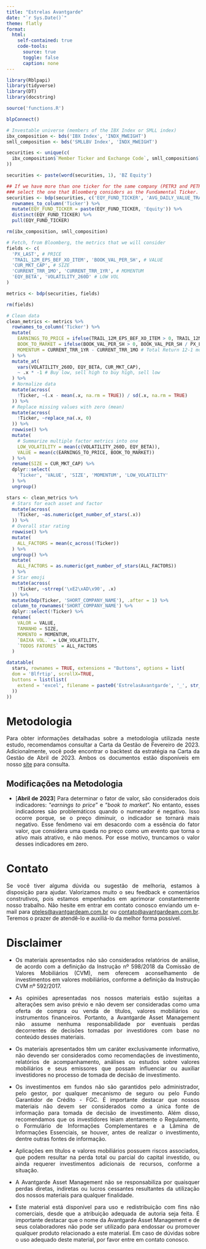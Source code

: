 ```yaml
---
title: "Estrelas Avantgarde"
date: "`r Sys.Date()`"
theme: flatly
format:
  html:
    self-contained: true
    code-tools:
      source: true
      toggle: false
      caption: none
---
```


<style>
body {
text-align: justify}
</style>

```r
library(Rblpapi)
library(tidyverse)
library(DT)
library(docstring)

source('functions.R')

blpConnect()
```

```r
# Investable universe (members of the IBX Index or SMLL index)
ibx_composition <- bds('IBX Index', 'INDX_MWEIGHT')
smll_composition <- bds('SMLLBV Index', 'INDX_MWEIGHT')

securities <- unique(c(
  ibx_composition$`Member Ticker and Exchange Code`, smll_composition$`Member Ticker and Exchange Code`
))

securities <- paste(word(securities, 1), 'BZ Equity')

## If we have more than one ticker for the same company (PETR3 and PETR3, e.g.),
### select the one that Bloomberg considers as the Fundamental Ticker.
securities <- bdp(securities, c('EQY_FUND_TICKER', 'AVG_DAILY_VALUE_TRADED_3M')) %>% 
  rownames_to_column('Ticker') %>% 
  mutate(EQY_FUND_TICKER = paste(EQY_FUND_TICKER, 'Equity')) %>% 
  distinct(EQY_FUND_TICKER) %>% 
  pull(EQY_FUND_TICKER)
```

```r
rm(ibx_composition, smll_composition)
```

```r
# Fetch, from Bloomberg, the metrics that we will consider
fields <- c(
  'PX_LAST', # PRICE
  'TRAIL_12M_EPS_BEF_XO_ITEM', 'BOOK_VAL_PER_SH', # VALUE
  'CUR_MKT_CAP', # SIZE
  'CURRENT_TRR_1MO', 'CURRENT_TRR_1YR', # MOMENTUM
  'EQY_BETA', 'VOLATILITY_260D' # LOW VOL
)

metrics <- bdp(securities, fields)
```

```r
rm(fields)
```

```r
# Clean data
clean_metrics <- metrics %>% 
  rownames_to_column('Ticker') %>%
  mutate(
    EARNINGS_TO_PRICE = ifelse(TRAIL_12M_EPS_BEF_XO_ITEM > 0, TRAIL_12M_EPS_BEF_XO_ITEM / PX_LAST, 0),
    BOOK_TO_MARKET = ifelse(BOOK_VAL_PER_SH > 0, BOOK_VAL_PER_SH / PX_LAST, 0),
    MOMENTUM = CURRENT_TRR_1YR - CURRENT_TRR_1MO # Total Return 12-1 months
  ) %>% 
  mutate_at(
    vars(VOLATILITY_260D, EQY_BETA, CUR_MKT_CAP),
    ~ .x * -1 # Buy low, sell high to buy high, sell low
  ) %>% 
  # Normalize data
  mutate(across(
    !Ticker, ~(.x - mean(.x, na.rm = TRUE)) / sd(.x, na.rm = TRUE)
  )) %>%
  # Replace missing values with zero (mean)
  mutate(across(
    !Ticker, ~replace_na(.x, 0)
  )) %>%
  rowwise() %>% 
  mutate(
    # Summarize multiple factor metrics into one
    LOW_VOLATILITY = mean(c(VOLATILITY_260D, EQY_BETA)),
    VALUE = mean(c(EARNINGS_TO_PRICE, BOOK_TO_MARKET))
  ) %>% 
  rename(SIZE = CUR_MKT_CAP) %>% 
  dplyr::select(
    'Ticker', 'VALUE', 'SIZE', 'MOMENTUM', 'LOW_VOLATILITY'
  ) %>% 
  ungroup()
```

```r
stars <- clean_metrics %>% 
  # Stars for each asset and factor
  mutate(across(
    !Ticker, ~as.numeric(get_number_of_stars(.x))
  )) %>% 
  # Overall star rating
  rowwise() %>% 
  mutate(
    ALL_FACTORS = mean(c_across(!Ticker))
  ) %>% 
  ungroup() %>% 
  mutate(
    ALL_FACTORS = as.numeric(get_number_of_stars(ALL_FACTORS))
  ) %>% 
  # Star emoji
  mutate(across(
    !Ticker, ~strrep('\xE2\xAD\x90', .x)
  )) %>% 
  mutate(bdp(Ticker, 'SHORT_COMPANY_NAME'), .after = 1) %>% 
  column_to_rownames('SHORT_COMPANY_NAME') %>% 
  dplyr::select(!Ticker) %>% 
  rename(
    VALOR = VALUE,
    TAMANHO = SIZE,
    MOMENTO = MOMENTUM,
    `BAIXA VOL.` = LOW_VOLATILITY,
    `TODOS FATORES` = ALL_FACTORS
  )
```

```r
datatable(
  stars, rownames = TRUE, extensions = "Buttons", options = list(
  dom = 'Blfrtip', scrollX=TRUE,
  buttons = list(list(
    extend = 'excel', filename = paste0('EstrelasAvantgarde', '_', str_replace_all(Sys.Date(), '-', ''))
  ))
))
```

# Metodologia

Para obter informações detalhadas sobre a metodologia utilizada neste estudo, recomendamos consultar a Carta da Gestão de Fevereiro de 2023. Adicionalmente, você pode encontrar o backtest da estratégia na Carta da Gestão de Abril de 2023. Ambos os documentos estão disponíveis em nosso [site](https://www.avantgardeam.com.br/cartas-da-gestao/) para consulta.

## Modificações na Metodologia

- [**Abril de 2023**] Para determinar o fator de valor, são considerados dois indicadores: "*earnings to price*" e "*book to market*". No entanto, esses indicadores são problemáticos quando o numerador é negativo. Isso ocorre porque, se o preço diminuir, o indicador se tornará mais negativo. Esse fenômeno vai em desacordo com a essência do fator valor, que considera uma queda no preço como um evento que torna o ativo mais atrativo, e não menos. Por esse motivo, truncamos o valor desses indicadores em zero.

# Contato

Se você tiver alguma dúvida ou sugestão de melhoria, estamos à disposição para ajudar. Valorizamos muito o seu feedback e comentários construtivos, pois estamos empenhados em aprimorar constantemente nosso trabalho. Não hesite em entrar em contato conosco enviando um e-mail para [pteles@avantgardeam.com.br](mailto:pteles@avantgardeam.com.br) ou [contato@avantgardeam.com.br](mailto:contato@avantgardeam.com.br). Teremos o prazer de atendê-lo e auxiliá-lo da melhor forma possível.

# Disclaimer

- Os materiais apresentados não são considerados relatórios de análise, de acordo com a definição da Instrução nº 598/2018 da Comissão de Valores Mobiliários (CVM), nem oferecem aconselhamento de investimentos em valores mobiliários, conforme a definição da Instrução CVM nº 592/2017.

- As opiniões apresentadas nos nossos materiais estão sujeitas a alterações sem aviso prévio e não devem ser consideradas como uma oferta de compra ou venda de títulos, valores mobiliários ou instrumentos financeiros. Portanto, a Avantgarde Asset Management não assume nenhuma responsabilidade por eventuais perdas decorrentes de decisões tomadas por investidores com base no conteúdo desses materiais.

- Os materiais apresentados têm um caráter exclusivamente informativo, não devendo ser considerados como recomendações de investimento, relatórios de acompanhamento, análises ou estudos sobre valores mobiliários e seus emissores que possam influenciar ou auxiliar investidores no processo de tomada de decisão de investimento.

- Os investimentos em fundos não são garantidos pelo administrador, pelo gestor, por qualquer mecanismo de seguro ou pelo Fundo Garantidor de Crédito - FGC. É importante destacar que nossos materiais não devem ser considerados como a única fonte de informação para tomada de decisão de investimento. Além disso, recomendamos que os investidores leiam atentamente o Regulamento, o Formulário de Informações Complementares e a Lâmina de Informações Essenciais, se houver, antes de realizar o investimento, dentre outras fontes de informação.

- Aplicações em títulos e valores mobiliários possuem riscos associados, que podem resultar na perda total ou parcial do capital investido, ou ainda requerer investimentos adicionais de recursos, conforme a situação.

- A Avantgarde Asset Management não se responsabiliza por quaisquer perdas diretas, indiretas ou lucros cessantes resultantes da utilização dos nossos materiais para qualquer finalidade.

- Este material está disponível para uso e redistribuição com fins não comerciais, desde que a atribuição adequada de autoria seja feita. É importante destacar que o nome da Avantgarde Asset Management e de seus colaboradores não pode ser utilizado para endossar ou promover qualquer produto relacionado a este material. Em caso de dúvidas sobre o uso adequado deste material, por favor entre em contato conosco.

